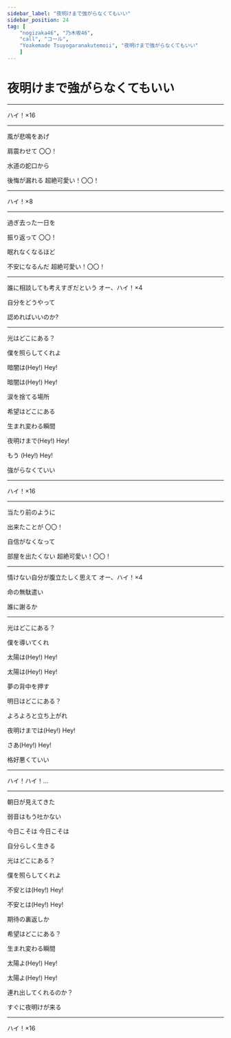 ```yaml
---
sidebar_label: "夜明けまで強がらなくてもいい"
sidebar_position: 24
tag: [
    "nogizaka46", "乃木坂46",
    "call", "コール",
    "Yoakemade Tsuyogaranakutemoii", "夜明けまで強がらなくてもいい"
    ]
---
```



# 夜明けまで強がらなくてもいい

---

<Call>ハイ！×16</Call>

---

風が悲鳴をあげ

肩震わせて  <Call>〇〇！</Call>

水道の蛇口から

後悔が漏れる  <Call>超絶可愛い！〇〇！</Call>

---

<Call>ハイ！×8</Call>

---

過ぎ去った一日を

振り返って  <Call>〇〇！</Call>

眠れなくなるほど  

不安になるんだ  <Call>超絶可愛い！〇〇！</Call>

---

誰に相談しても考えすぎだという  <Call>オー、ハイ！×4</Call>

自分をどうやって

認めればいいのか?

---

光はどこにある？  

僕を照らしてくれよ

暗闇は(Hey!)  <Call>Hey!</Call>

暗闇は(Hey!)  <Call>Hey!</Call>

涙を捨てる場所

希望はどこにある  

生まれ変わる瞬間

夜明けまで(Hey!)  <Call>Hey!</Call>

もう (Hey!)  <Call>Hey!</Call>

強がらなくていい

---

<Call>ハイ！×16</Call>

---

当たり前のように  

出来たことが  <Call>〇〇！</Call>

自信がなくなって  

部屋を出たくない  <Call>超絶可愛い！〇〇！</Call>

---

情けない自分が腹立たしく思えて  <Call>オー、ハイ！×4</Call>

命の無駄遣い

誰に謝るか

---

光はどこにある？  

僕を導いてくれ

太陽は(Hey!)  <Call>Hey!</Call>

太陽は(Hey!)  <Call>Hey!</Call>

夢の背中を押す

明日はどこにある？  

よろよろと立ち上がれ

夜明けまでは(Hey!)  <Call>Hey!</Call>

さあ(Hey!)  <Call>Hey!</Call>

格好悪くていい

---

<Call>ハイ！ハイ！...</Call>

---


朝日が見えてきた  

弱音はもう吐かない

今日こそは  今日こそは

自分らしく生きる


光はどこにある？  

僕を照らしてくれよ

不安とは(Hey!)  <Call>Hey!</Call>

不安とは(Hey!)  <Call>Hey!</Call>

期待の裏返しか

希望はどこにある？  

生まれ変わる瞬間

太陽よ(Hey!)  <Call>Hey!</Call>

太陽よ(Hey!)  <Call>Hey!</Call>

連れ出してくれるのか？

すぐに夜明けが来る

---
<Call>ハイ！×16</Call>